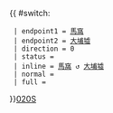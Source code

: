 {{ #switch: {{{format|}}}
  | endpoint1 = [[馬窩]]
  | endpoint2 = [[大埔墟]]
  | direction = 0
  | status = 
  | inline = [[馬窩]] ↺ [[大埔墟]]
  | normal =
  | full =
}}<noinclude>[[category:新界專線小巴路線模板|020S]]</noinclude>